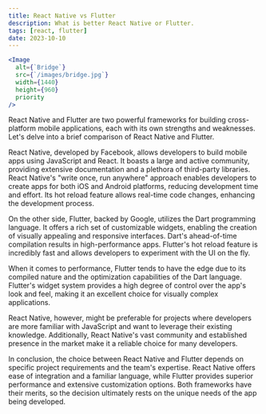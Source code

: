 ```yaml
---
title: React Native vs Flutter
description: What is better React Native or Flutter.
tags: [react, flutter]
date: 2023-10-10
---
```


```jsx
<Image
  alt={`Bridge`}
  src={`/images/bridge.jpg`}
  width={1440}
  height={960}
  priority
/>
```

React Native and Flutter are two powerful frameworks for building cross-platform mobile applications, each with its own strengths and weaknesses. Let's delve into a brief comparison of React Native and Flutter.

React Native, developed by Facebook, allows developers to build mobile apps using JavaScript and React. It boasts a large and active community, providing extensive documentation and a plethora of third-party libraries. React Native's "write once, run anywhere" approach enables developers to create apps for both iOS and Android platforms, reducing development time and effort. Its hot reload feature allows real-time code changes, enhancing the development process.

On the other side, Flutter, backed by Google, utilizes the Dart programming language. It offers a rich set of customizable widgets, enabling the creation of visually appealing and responsive interfaces. Dart's ahead-of-time compilation results in high-performance apps. Flutter's hot reload feature is incredibly fast and allows developers to experiment with the UI on the fly.

When it comes to performance, Flutter tends to have the edge due to its compiled nature and the optimization capabilities of the Dart language. Flutter's widget system provides a high degree of control over the app's look and feel, making it an excellent choice for visually complex applications.

React Native, however, might be preferable for projects where developers are more familiar with JavaScript and want to leverage their existing knowledge. Additionally, React Native's vast community and established presence in the market make it a reliable choice for many developers.

In conclusion, the choice between React Native and Flutter depends on specific project requirements and the team's expertise. React Native offers ease of integration and a familiar language, while Flutter provides superior performance and extensive customization options. Both frameworks have their merits, so the decision ultimately rests on the unique needs of the app being developed.
